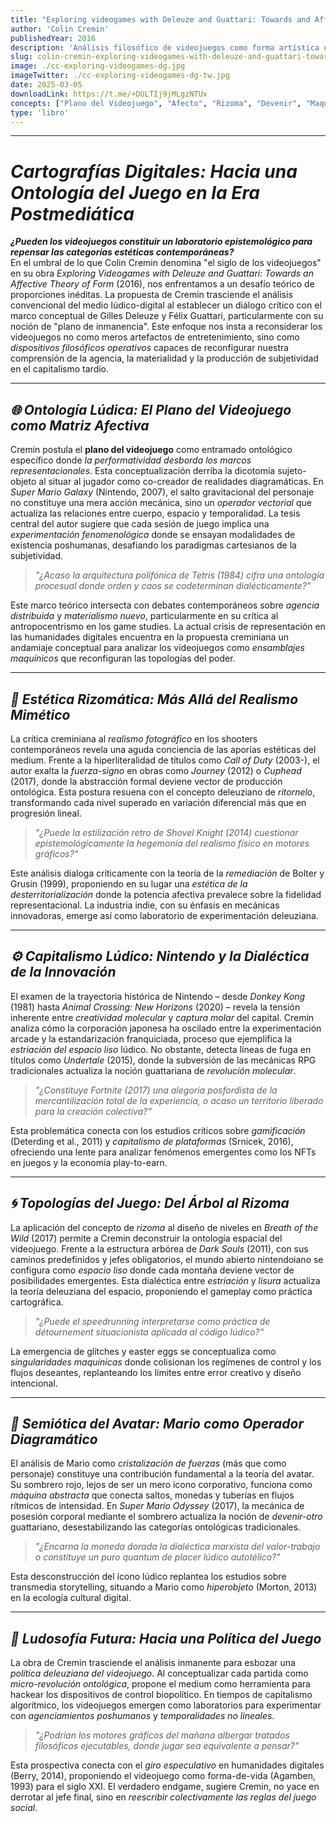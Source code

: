 ```yaml
---
title: "Exploring videogames with Deleuze and Guattari: Towards and Affective Theory of Form" 
author: 'Colin Cremin'
publishedYear: 2016
description: 'Análisis filosófico de videojuegos como forma artística única. Cremin aplica conceptos de Deleuze y Guattari para desarrollar un lenguaje analítico propio, explorando la co-creación entre desarrolladores y jugadores, y el potencial transformador del medio.'
slug: colin-cremin-exploring-videogames-with-deleuze-and-guattari-towards-an-affective-theory-of-form
image: ./cc-exploring-videogames-dg.jpg
imageTwitter: ./cc-exploring-videogames-dg-tw.jpg
date: 2025-03-05
downloadLink: https://t.me/+DULTIj9jMLgzNTUx
concepts: ["Plano del Videojuego", "Afecto", "Rizoma", "Devenir", "Maquinic Assemblage"]
type: 'libro'
---
```


---

# _Cartografías Digitales: Hacia una Ontología del Juego en la Era Postmediática_  

**_¿Pueden los videojuegos constituir un laboratorio epistemológico para repensar las categorías estéticas contemporáneas?_**  
En el umbral de lo que Colin Cremin denomina "el siglo de los videojuegos" en su obra _Exploring Videogames with Deleuze and Guattari: Towards an Affective Theory of Form_ (2016), nos enfrentamos a un desafío teórico de proporciones inéditas. La propuesta de Cremin trasciende el análisis convencional del medio lúdico-digital al establecer un diálogo crítico con el marco conceptual de Gilles Deleuze y Félix Guattari, particularmente con su noción de "plano de inmanencia". Este enfoque nos insta a reconsiderar los videojuegos no como meros artefactos de entretenimiento, sino como _dispositivos filosóficos operativos_ capaces de reconfigurar nuestra comprensión de la agencia, la materialidad y la producción de subjetividad en el capitalismo tardío.

---

## _🌐 Ontología Lúdica: El Plano del Videojuego como Matriz Afectiva_  
Cremin postula el **plano del videojuego** como entramado ontológico específico donde _la performatividad desborda los marcos representacionales_. Esta conceptualización derriba la dicotomía sujeto-objeto al situar al jugador como co-creador de realidades diagramáticas. En _Super Mario Galaxy_ (Nintendo, 2007), el salto gravitacional del personaje no constituye una mera acción mecánica, sino un _operador vectorial_ que actualiza las relaciones entre cuerpo, espacio y temporalidad. La tesis central del autor sugiere que cada sesión de juego implica una _experimentación fenomenológica_ donde se ensayan modalidades de existencia poshumanas, desafiando los paradigmas cartesianos de la subjetividad.

> _"¿Acaso la arquitectura polifónica de _Tetris_ (1984) cifra una ontología procesual donde orden y caos se codeterminan dialécticamente?"_

Este marco teórico intersecta con debates contemporáneos sobre _agencia distribuida_ y _materialismo nuevo_, particularmente en su crítica al antropocentrismo en los game studies. La actual crisis de representación en las humanidades digitales encuentra en la propuesta creminiana un andamiaje conceptual para analizar los videojuegos como _ensamblajes maquínicos_ que reconfiguran las topologías del poder.

---

## _🎨 Estética Rizomática: Más Allá del Realismo Mimético_  
La crítica creminiana al _realismo fotográfico_ en los shooters contemporáneos revela una aguda conciencia de las aporías estéticas del medium. Frente a la hiperliteralidad de títulos como _Call of Duty_ (2003-), el autor exalta la _fuerza-signo_ en obras como _Journey_ (2012) o _Cuphead_ (2017), donde la abstracción formal deviene vector de producción ontológica. Esta postura resuena con el concepto deleuziano de _ritornelo_, transformando cada nivel superado en variación diferencial más que en progresión lineal.

> _"¿Puede la estilización retro de _Shovel Knight_ (2014) cuestionar epistemológicamente la hegemonía del realismo físico en motores gráficos?"_

Este análisis dialoga críticamente con la teoría de la _remediación_ de Bolter y Grusin (1999), proponiendo en su lugar una _estética de la desterritorialización_ donde la potencia afectiva prevalece sobre la fidelidad representacional. La industria indie, con su énfasis en mecánicas innovadoras, emerge así como laboratorio de experimentación deleuziana.

---

## _⚙️ Capitalismo Lúdico: Nintendo y la Dialéctica de la Innovación_  
El examen de la trayectoria histórica de Nintendo – desde _Donkey Kong_ (1981) hasta _Animal Crossing: New Horizons_ (2020) – revela la tensión inherente entre _creatividad molecular_ y _captura molar_ del capital. Cremin analiza cómo la corporación japonesa ha oscilado entre la experimentación arcade y la estandarización franquiciada, proceso que ejemplifica la _estriación del espacio liso_ lúdico. No obstante, detecta líneas de fuga en títulos como _Undertale_ (2015), donde la subversión de las mecánicas RPG tradicionales actualiza la noción guattariana de _revolución molecular_.

> _"¿Constituye _Fortnite_ (2017) una alegoría posfordista de la mercantilización total de la experiencia, o acaso un territorio liberado para la creación colectiva?"_

Esta problemática conecta con los estudios críticos sobre _gamificación_ (Deterding et al., 2011) y _capitalismo de plataformas_ (Srnicek, 2016), ofreciendo una lente para analizar fenómenos emergentes como los NFTs en juegos y la economía play-to-earn.

---

## _🌀 Topologías del Juego: Del Árbol al Rizoma_  
La aplicación del concepto de _rizoma_ al diseño de niveles en _Breath of the Wild_ (2017) permite a Cremin deconstruir la ontología espacial del videojuego. Frente a la estructura arbórea de _Dark Souls_ (2011), con sus caminos predefinidos y jefes obligatorios, el mundo abierto nintendoiano se configura como _espacio liso_ donde cada montaña deviene vector de posibilidades emergentes. Esta dialéctica entre _estriación_ y _lisura_ actualiza la teoría deleuziana del espacio, proponiendo el gameplay como práctica cartográfica.

> _"¿Puede el speedrunning interpretarse como práctica de _détournement_ situacionista aplicada al código lúdico?"_

La emergencia de glitches y easter eggs se conceptualiza como _singularidades maquínicas_ donde colisionan los regímenes de control y los flujos deseantes, replanteando los límites entre error creativo y diseño intencional.

---

## _👾 Semiótica del Avatar: Mario como Operador Diagramático_  
El análisis de Mario como _cristalización de fuerzas_ (más que como personaje) constituye una contribución fundamental a la teoría del avatar. Su sombrero rojo, lejos de ser un mero icono corporativo, funciona como _máquina abstracta_ que conecta saltos, monedas y tuberías en flujos rítmicos de intensidad. En _Super Mario Odyssey_ (2017), la mecánica de posesión corporal mediante el sombrero actualiza la noción de _devenir-otro_ guattariano, desestabilizando las categorías ontológicas tradicionales.

> _"¿Encarna la moneda dorada la dialéctica marxista del valor-trabajo o constituye un puro _quantum_ de placer lúdico autotélico?"_

Esta desconstrucción del ícono lúdico replantea los estudios sobre transmedia storytelling, situando a Mario como _hiperobjeto_ (Morton, 2013) en la ecología cultural digital.

---

## _🔮 Ludosofía Futura: Hacia una Política del Juego_  
La obra de Cremin trasciende el análisis inmanente para esbozar una _política deleuziana del videojuego_. Al conceptualizar cada partida como _micro-revolución ontológica_, propone el medium como herramienta para hackear los dispositivos de control biopolítico. En tiempos de capitalismo algorítmico, los videojuegos emergen como laboratorios para experimentar con _agenciamientos poshumanos_ y _temporalidades no lineales_.

> _"¿Podrían los motores gráficos del mañana albergar tratados filosóficos ejecutables, donde jugar sea equivalente a pensar?"_

Esta prospectiva conecta con el _giro especulativo_ en humanidades digitales (Berry, 2014), proponiendo el videojuego como forma-de-vida (Agamben, 1993) para el siglo XXI. El verdadero endgame, sugiere Cremin, no yace en derrotar al jefe final, sino en _reescribir colectivamente las reglas del juego social_.

